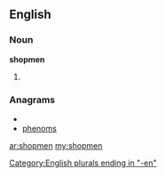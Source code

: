 ==English==
===Noun===
'''shopmen'''
# {{plural of|[[shopman]]}}

===Anagrams===
* {{alphagram|ehmnops}}
* [[phenoms#English|phenoms]]

[[Category:English plurals ending in "-en"]]

[[ar:shopmen]]
[[my:shopmen]]
